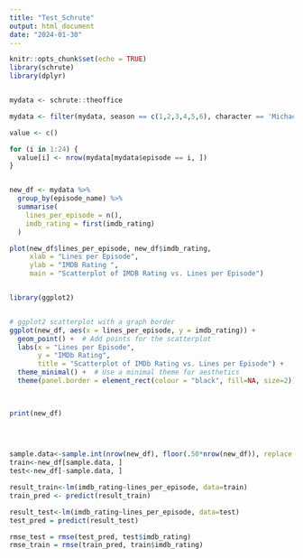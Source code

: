 ---
title: "Test_Schrute"
output: html_document
date: "2024-01-30"
---

```{r setup, include=FALSE}
knitr::opts_chunk$set(echo = TRUE)
library(schrute)
library(dplyr)


mydata <- schrute::theoffice

mydata <- filter(mydata, season == c(1,2,3,4,5,6), character == 'Michael')

value <- c()

for (i in 1:24) {
  value[i] <- nrow(mydata[mydata$episode == i, ])
}


new_df <- mydata %>%
  group_by(episode_name) %>%
  summarise(
    lines_per_episode = n(),
    imdb_rating = first(imdb_rating)
  )

plot(new_df$lines_per_episode, new_df$imdb_rating,
     xlab = "Lines per Episode",
     ylab = "IMDB Rating ",
     main = "Scatterplot of IMDB Rating vs. Lines per Episode")


library(ggplot2)


# ggplot2 scatterplot with a graph border
ggplot(new_df, aes(x = lines_per_episode, y = imdb_rating)) +
  geom_point() +  # Add points for the scatterplot
  labs(x = "Lines per Episode", 
       y = "IMDb Rating", 
       title = "Scatterplot of IMDb Rating vs. Lines per Episode") +
  theme_minimal() +  # Use a minimal theme for aesthetics
  theme(panel.border = element_rect(colour = "black", fill=NA, size=2)) # Adds a border around the plot
  


print(new_df)
  

 
```

```{r}
sample.data<-sample.int(nrow(new_df), floor(.50*nrow(new_df)), replace = F)
train<-new_df[sample.data, ]
test<-new_df[-sample.data, ]

result_train<-lm(imdb_rating~lines_per_episode, data=train)
train_pred <- predict(result_train)

result_test<-lm(imdb_rating~lines_per_episode, data=test)
test_pred = predict(result_test)

rmse_test = rmse(test_pred, test$imdb_rating)
rmse_train = rmse(train_pred, train$imdb_rating)

```
